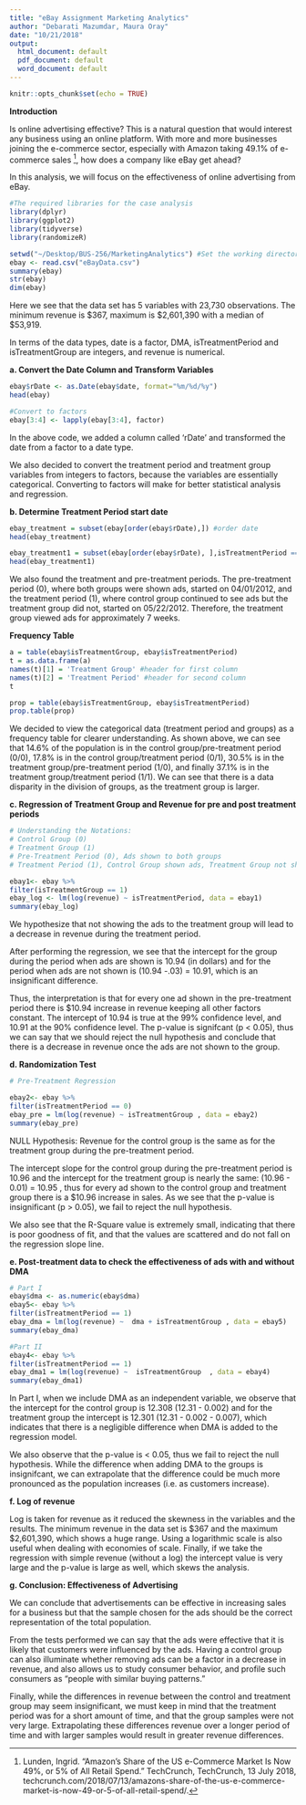 ```yaml
---
title: "eBay Assignment Marketing Analytics"
author: "Debarati Mazumdar, Maura Oray"
date: "10/21/2018"
output:
  html_document: default
  pdf_document: default
  word_document: default
---
```


```r
knitr::opts_chunk$set(echo = TRUE)
```

**Introduction**

Is online advertising effective? This is a natural question that would interest any business using an online platform. With more and more businesses joining the e-commerce sector, especially with Amazon taking 49.1% of e-commerce sales [^1], how does a company like eBay get ahead?

In this analysis, we will focus on the effectiveness of online advertising from eBay.

```r

#The required libraries for the case analysis
library(dplyr)
library(ggplot2)
library(tidyverse)
library(randomizeR)

setwd("~/Desktop/BUS-256/MarketingAnalytics") #Set the working directory for easier collaboration
ebay <- read.csv("eBayData.csv")
summary(ebay)
str(ebay)
dim(ebay)

```
Here we see that the data set has 5 variables with 23,730 observations. The minimum revenue is $367, maximum is $2,601,390 with a median of $53,919. 

In terms of the data types, date is a factor, DMA, isTreatmentPeriod and isTreatmentGroup are integers, and revenue is numerical.

**a. Convert the Date Column and Transform Variables**
```r

ebay$rDate <- as.Date(ebay$date, format="%m/%d/%y") 
head(ebay)

#Convert to factors
ebay[3:4] <- lapply(ebay[3:4], factor)

```
In the above code, we added a column called 'rDate' and transformed the date from a factor to a date type.

We also decided to convert the treatment period and treatment group variables from integers to factors, because the variables are essentially categorical. Converting to factors will make for better statistical analysis and regression.

**b. Determine Treatment Period start date**
```r

ebay_treatment = subset(ebay[order(ebay$rDate),]) #order date
head(ebay_treatment)

ebay_treatment1 = subset(ebay[order(ebay$rDate), ],isTreatmentPeriod == "1") #13,020 observations 
head(ebay_treatment1)

```
We also found the treatment and pre-treatment periods. The pre-treatment period (0), where both groups were shown ads, started on 04/01/2012, and the treatment period (1), where control group continued to see ads but the treatment group did not, started on 05/22/2012. Therefore, the treatment group viewed ads for approximately 7 weeks. 

**Frequency Table**
```r

a = table(ebay$isTreatmentGroup, ebay$isTreatmentPeriod)
t = as.data.frame(a)
names(t)[1] = 'Treatment Group' #header for first column
names(t)[2] = 'Treatment Period' #header for second column
t

prop = table(ebay$isTreatmentGroup, ebay$isTreatmentPeriod)
prop.table(prop)

```
We decided to view the categorical data (treatment period and groups) as a frequency table for clearer understanding. As shown above, we can see that 14.6% of the population is in the control group/pre-treatment period (0/0), 17.8% is in the control group/treatment period (0/1), 30.5% is in the treatment group/pre-treatment period (1/0), and finally 37.1% is in the treatment group/treatment period (1/1). We can see that there is a data disparity in the division of groups, as the treatment group is larger.

**c. Regression of Treatment Group and Revenue for pre and post treatment periods**
```r

# Understanding the Notations:
# Control Group (0)
# Treatment Group (1)
# Pre-Treatment Period (0), Ads shown to both groups
# Treatment Period (1), Control Group shown ads, Treatment Group not shown ads

ebay1<- ebay %>%
filter(isTreatmentGroup == 1) 
ebay_log <- lm(log(revenue) ~ isTreatmentPeriod, data = ebay1)
summary(ebay_log)

```
We hypothesize that not showing the ads to the treatment group will lead to a decrease in revenue during the treatment period.

After performing the regression, we see that the intercept for the group during the period when ads are shown is 10.94 (in dollars) and for the period when ads are not shown is (10.94 -.03) = 10.91, which is an insignificant difference. 

Thus, the interpretation is that for every one ad shown in the pre-treatment period there is $10.94 increase in revenue keeping all other factors constant. The intercept of 10.94 is true at the 99% confidence level, and 10.91 at the 90% confidence level. The p-value is signifcant (p < 0.05), thus we can say that we should reject the null hypothesis and conclude that there is a decrease in revenue once the ads are not shown to the group.

**d. Randomization Test**
```r

# Pre-Treatment Regression

ebay2<- ebay %>%
filter(isTreatmentPeriod == 0)
ebay_pre = lm(log(revenue) ~ isTreatmentGroup , data = ebay2)
summary(ebay_pre)

```
NULL Hypothesis: Revenue for the control group is the same as for the treatment group during the pre-treatment period. 

The intercept slope for the control group during the pre-treatment period is 10.96 and the intercept for the treatment group is nearly the same: (10.96 - 0.01) = 10.95 , thus for every ad shown to the control group and treatment group there is a $10.96 increase in sales. As we see that the p-value is insignificant (p > 0.05), we fail to reject the null hypothesis. 

We also see that the R-Square value is extremely small, indicating that there is poor goodness of fit, and that the values are scattered and do not fall on the regression slope line.

**e. Post-treatment data to check the effectiveness of ads with and without DMA**
```r

# Part I 
ebay$dma <- as.numeric(ebay$dma)
ebay5<- ebay %>%
filter(isTreatmentPeriod == 1)
ebay_dma = lm(log(revenue) ~  dma + isTreatmentGroup , data = ebay5)
summary(ebay_dma)

#Part II
ebay4<- ebay %>%
filter(isTreatmentPeriod == 1)
ebay_dma1 = lm(log(revenue) ~  isTreatmentGroup  , data = ebay4)
summary(ebay_dma1)

```
In Part I, when we include DMA as an independent variable, we observe that the intercept for the control group is 12.308 (12.31 - 0.002) and for the treatment group the intercept is 12.301 (12.31 - 0.002 - 0.007), which indicates that there is a negligible difference when DMA is added to the regression model. 

We also observe that the p-value is < 0.05, thus we fail to reject the null hypothesis. While the difference when adding DMA to the groups is insignifcant, we can extrapolate that the difference could be much more pronounced as the population increases (i.e. as customers increase).

**f. Log of revenue**

Log is taken for revenue as it reduced the skewness in the variables and the results. The minimum revenue in the data set is $367 and the maximum $2,601,390, which shows a huge range. Using a logarithmic scale is also useful when dealing with economies of scale. Finally, if we take the regression with simple revenue (without a log) the intercept value is very large and the p-value is large as well, which skews the analysis.

**g. Conclusion: Effectiveness of Advertising**

We can conclude that advertisements can be effective in increasing sales for a business but that the sample chosen for the ads should be the correct representation of the total population. 

From the tests performed we can say that the ads were effective that it is likely that customers were influenced by the ads. Having a control group can also illuminate whether removing ads can be a factor in a decrease in revenue, and also allows us to study consumer behavior, and profile such consumers as "people with similar buying patterns." 

Finally, while the differences in revenue between the control and treatment group may seem insignificant, we must keep in mind that the treatment period was for a short amount of time, and that the group samples were not very large. Extrapolating these differences revenue over a longer period of time and with larger samples would result in greater revenue differences.


[^1]: Lunden, Ingrid. “Amazon's Share of the US e-Commerce Market Is Now 49%, or 5% of All Retail Spend.” TechCrunch, TechCrunch, 13 July 2018, techcrunch.com/2018/07/13/amazons-share-of-the-us-e-commerce-market-is-now-49-or-5-of-all-retail-spend/.